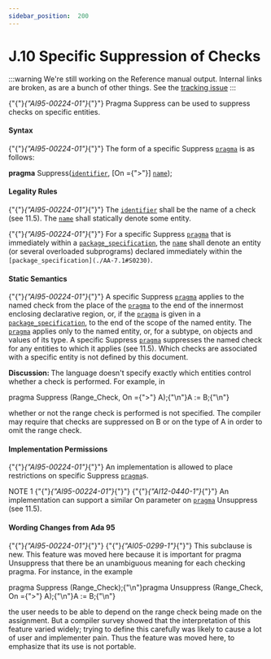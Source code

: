 ---
sidebar_position:  200
---

# J.10  Specific Suppression of Checks

:::warning
We're still working on the Reference manual output.  Internal links are broken,
as are a bunch of other things.
See the [tracking issue](https://github.com/ada-lang-io/ada-lang-io/issues/20)
:::


<p>{"{"}<em>{"AI95-00224-01"}</em>{"}"} Pragma Suppress can be used to suppress checks on specific entities. </p>

#### Syntax

<p>{"{"}<em>{"AI95-00224-01"}</em>{"}"} The form of a specific Suppress <code><a href="./AA-2.8#S0019">pragma</a></code> is as follows: </p>
<p>  <strong>pragma</strong> Suppress(<code><a href="./AA-2.3#S0002">identifier</a></code>, [On ={">"}] <code><a href="./AA-4.1#S0091">name</a></code>); </p>

#### Legality Rules

<p>{"{"}<em>{"AI95-00224-01"}</em>{"}"} The <code><a href="./AA-2.3#S0002">identifier</a></code> shall be the name of a check (see 11.5). The <code><a href="./AA-4.1#S0091">name</a></code> shall statically denote some entity.</p>
<p>{"{"}<em>{"AI95-00224-01"}</em>{"}"} For a specific Suppress <code><a href="./AA-2.8#S0019">pragma</a></code> that is immediately within a <code><a href="./AA-7.1#S0230">package_specification</a></code>, the <code><a href="./AA-4.1#S0091">name</a></code> shall denote an entity (or several overloaded subprograms) declared immediately within the <code>[package_specification](./AA-7.1#S0230)</code>. </p>

#### Static Semantics

<p>{"{"}<em>{"AI95-00224-01"}</em>{"}"} A specific Suppress <code><a href="./AA-2.8#S0019">pragma</a></code> applies to the named check from the place of the <code><a href="./AA-2.8#S0019">pragma</a></code> to the end of the innermost enclosing declarative region, or, if the <code><a href="./AA-2.8#S0019">pragma</a></code> is given in a <code><a href="./AA-7.1#S0230">package_specification</a></code>, to the end of the scope of the named entity. The <code><a href="./AA-2.8#S0019">pragma</a></code> applies only to the named entity, or, for a subtype, on objects and values of its type. A specific Suppress <code><a href="./AA-2.8#S0019">pragma</a></code> suppresses the named check for any entities to which it applies (see 11.5). Which checks are associated with a specific entity is not defined by this document.</p>
<p><strong>Discussion: </strong>The language doesn't specify exactly which entities control whether a check is performed. For example, in </p>
<CodeBlock>
pragma Suppress (Range_Check, On ={">"} A);{"\n"}A := B;{"\n"}
</CodeBlock>

<p>whether or not the range check is performed is not specified. The compiler may require that checks are suppressed on B or on the type of A in order to omit the range check. </p>

#### Implementation Permissions

<p>{"{"}<em>{"AI95-00224-01"}</em>{"}"} An implementation is allowed to place restrictions on specific Suppress <code><a href="./AA-2.8#S0019">pragma</a></code>s. </p>
<p>NOTE 1   {"{"}<em>{"AI95-00224-01"}</em>{"}"} {"{"}<em>{"AI12-0440-1"}</em>{"}"} An implementation can support a similar On parameter on <code><a href="./AA-2.8#S0019">pragma</a></code> Unsuppress (see 11.5). </p>

#### Wording Changes from Ada 95

<p>{"{"}<em>{"AI95-00224-01"}</em>{"}"} {"{"}<em>{"AI05-0299-1"}</em>{"}"} This subclause is new. This feature was moved here because it is important for pragma Unsuppress that there be an unambiguous meaning for each checking pragma. For instance, in the example </p>
<CodeBlock>
pragma Suppress (Range_Check);{"\n"}pragma Unsuppress (Range_Check, On ={">"} A);{"\n"}A := B;{"\n"}
</CodeBlock>

<p>the user needs to be able to depend on the range check being made on the assignment. But a compiler survey showed that the interpretation of this feature varied widely; trying to define this carefully was likely to cause a lot of user and implementer pain. Thus the feature was moved here, to emphasize that its use is not portable. </p>
